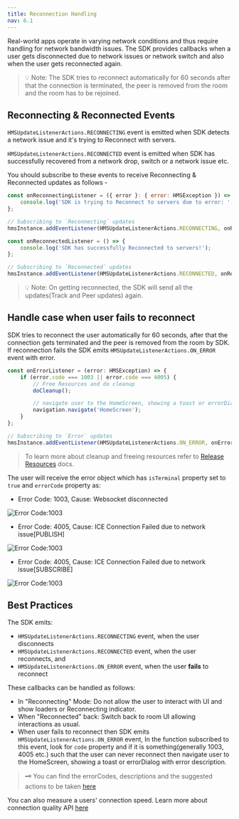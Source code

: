 ```yaml
---
title: Reconnection Handling
nav: 6.1
---
```


Real-world apps operate in varying network conditions and thus require handling for network bandwidth issues. The SDK provides callbacks when a user gets disconnected due to network issues or network switch and also when the user gets reconnected again.

> 💡 Note: The SDK tries to reconnect automatically for 60 seconds after that the connection is terminated, the peer is removed from the room and the room has to be rejoined.

## Reconnecting & Reconnected Events

`HMSUpdateListenerActions.RECONNECTING` event is emitted when SDK detects a network issue and it's trying to Reconnect with servers.

`HMSUpdateListenerActions.RECONNECTED` event is emitted when SDK has successfully recovered from a network drop, switch or a network issue etc.

You should subscribe to these events to receive Reconnecting & Reconnected updates as follows -

```js
const onReconnectingListener = ({ error }: { error: HMSException }) => {
    console.log('SDK is trying to Reconnect to servers due to error: ', error);
};

// Subscribing to `Reconnecting` updates
hmsInstance.addEventListener(HMSUpdateListenerActions.RECONNECTING, onReconnectingListener);

const onReconnectedListener = () => {
    console.log('SDK has successfully Reconnected to servers!');
};

// Subscribing to `Reconnected` updates
hmsInstance.addEventListener(HMSUpdateListenerActions.RECONNECTED, onReconnectedListener);
```

> 💡 Note: On getting reconnected, the SDK will send all the updates(Track and Peer updates) again.

## Handle case when user fails to reconnect

SDK tries to reconnect the user automatically for 60 seconds, after that the connection gets terminated and the peer is removed from the room by SDK. If reconnection fails the SDK emits `HMSUpdateListenerActions.ON_ERROR` event with error.

```js
const onErrorListener = (error: HMSException) => {
    if (error.code === 1003 || error.code === 4005) {
        // Free Resources and do cleanup
        doCleanup();

        // navigate user to the HomeScreen, showing a toast or errorDialog with error description.
        navigation.navigate('HomeScreen');
    }
};

// Subscribing to `Error` updates
hmsInstance.addEventListener(HMSUpdateListenerActions.ON_ERROR, onErrorListener);
```

> To learn more about cleanup and freeing resources refer to [Release Resources](./release-resources) docs.

The user will receive the error object which has `isTerminal` property set to `true` and `errorCode` property as:

-   Error Code: 1003, Cause: Websocket disconnected

![Error Code:1003](/docs/v2/flutter-errorCode-1003.png)

-   Error Code: 4005, Cause: ICE Connection Failed due to network issue[PUBLISH]

![Error Code:1003](/docs/v2/flutter-errorCode-4005-PUBLISH.png)

-   Error Code: 4005, Cause: ICE Connection Failed due to network issue[SUBSCRIBE]

![Error Code:1003](/docs/v2/flutter-errorCode-4005-SUBSCRIBE.png)

## Best Practices

The SDK emits:

-   `HMSUpdateListenerActions.RECONNECTING` event, when the user disconnects
-   `HMSUpdateListenerActions.RECONNECTED` event, when the user reconnects, and
-   `HMSUpdateListenerActions.ON_ERROR` event, when the user **fails** to reconnect

These callbacks can be handled as follows:

-   In "Reconnecting" Mode: Do not allow the user to interact with UI and show loaders or Reconnecting indicator.
-   When "Reconnected" back: Switch back to room UI allowing interactions as usual.
-   When user fails to reconnect then SDK emits `HMSUpdateListenerActions.ON_ERROR` event, In the function subscribed to this event, look for `code` property and if it is something(generally 1003, 4005 etc.) such that the user can never reconnect then navigate user to the HomeScreen, showing a toast or errorDialog with error description.

> 🗝️ You can find the errorCodes, descriptions and the suggested actions to be taken [here](./error-handling)

You can also measure a users' connection speed. Learn more about connection quality API [here](../advanced-features/network-quality)
